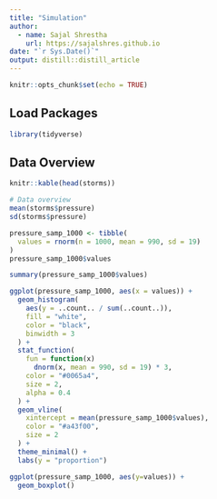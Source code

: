 ```yaml
---
title: "Simulation"
author:
  - name: Sajal Shrestha 
    url: https://sajalshres.github.io
date: "`r Sys.Date()`"
output: distill::distill_article
---
```


```r
knitr::opts_chunk$set(echo = TRUE)
```

## Load Packages

```r
library(tidyverse)
```

## Data Overview

```r
knitr::kable(head(storms))
```

```r
# Data overview
mean(storms$pressure)
sd(storms$pressure)
```

```r
pressure_samp_1000 <- tibble(
  values = rnorm(n = 1000, mean = 990, sd = 19)
)
pressure_samp_1000$values
```

```r
summary(pressure_samp_1000$values)
```

```r
ggplot(pressure_samp_1000, aes(x = values)) +
  geom_histogram(
    aes(y = ..count.. / sum(..count..)),
    fill = "white",
    color = "black",
    binwidth = 3
  ) +
  stat_function(
    fun = function(x)
      dnorm(x, mean = 990, sd = 19) * 3,
    color = "#0065a4",
    size = 2,
    alpha = 0.4
  ) +
  geom_vline(
    xintercept = mean(pressure_samp_1000$values),
    color = "#a43f00",
    size = 2
  ) +
  theme_minimal() +
  labs(y = "proportion")
```

```r
ggplot(pressure_samp_1000, aes(y=values)) + 
  geom_boxplot()
```

